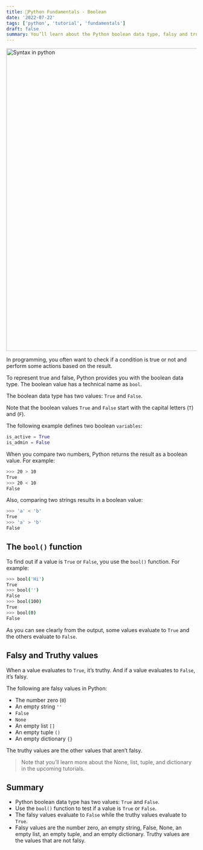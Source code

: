 ```yaml
---
title: 🐍Python Fundamentals - Boolean
date: '2022-07-22'
tags: ['python', 'tutorial', 'fundamentals']
draft: false
summary: You’ll learn about the Python boolean data type, falsy and truthy values.
---
```


<div className="grid place-items-center">
  <img
    className="inline rounded-lg"
    src="https://raw.githubusercontent.com/fiqgant/fiqlab/main/public/static/images/blog/python_syntax_sample.png"
    alt="Syntax in python"
    width="800"
    height="800"
  />
</div>

In programming, you often want to check if a condition is true or not and perform some actions based on the result.

To represent true and false, Python provides you with the boolean data type. The boolean value has a technical name as `bool`.

The boolean data type has two values: `True` and `False`.

Note that the boolean values `True` and `False` start with the capital letters (`T`) and (`F`).

The following example defines two boolean `variables`:


```python
is_active = True
is_admin = False
```

When you compare two numbers, Python returns the result as a boolean value. For example:

```bash
>>> 20 > 10
True
>>> 20 < 10
False
```

Also, comparing two strings results in a boolean value:

```bash
>>> 'a' < 'b'
True
>>> 'a' > 'b'
False
```

## The `bool()` function

To find out if a value is `True` or `False`, you use the `bool()` function. For example:

```bash
>>> bool('Hi')
True
>>> bool('')
False
>>> bool(100)
True
>>> bool(0)
False
```

As you can see clearly from the output, some values evaluate to `True` and the others evaluate to `False`.

## Falsy and Truthy values

When a value evaluates to `True`, it’s truthy. And if a value evaluates to `False`, it’s falsy.

The following are falsy values in Python:
- The number zero (`0`)
- An empty string `''`
- `False`
- `None`
- An empty list `[]`
- An empty tuple `()`
- An empty dictionary `{}`

The truthy values are the other values that aren’t falsy.

> Note that you’ll learn more about the None, list, tuple, and dictionary in the upcoming tutorials.

## Summary
- Python boolean data type has two values: `True` and `False`.
- Use the `bool()` function to test if a value is `True` or `False`.
- The falsy values evaluate to `False` while the truthy values evaluate to `True`.
- Falsy values are the number zero, an empty string, False, None, an empty list, an empty tuple, and an empty dictionary. Truthy values are the values that are not falsy.